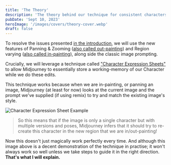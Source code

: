 ```yaml
---
title: 'The Theory'
description: 'The theory behind our technique for consistent characters in Midjourney'
pubDate: 'Sept 10, 2023'
heroImage: '/images/covers/theory-cover.webp'
draft: false
---
```





To resolve the issues presented [in the introduction](/character/introduction), we will use the new features of Panning & Zooming 
([also called out-painting](https://www.cutout.pro/blog/ai-insight/what-is-outpainting-feature/)) and Region varying 
([also called in-painting](https://en.wikipedia.org/wiki/Inpainting#Digital_inpainting)), along side the classic 
image prompting.

Crucially, we will leverage a technique called ["Character Expression Sheets"](https://en.wikipedia.org/wiki/Model_sheet) to 
allow Midjourney to essentially store a working-memory of our Character while we do these edits.

This technique works because when we are in-painting, or panning an image, Midjourney (at least for now) looks at the current
image and the prompt we've supplied (if using remix) to try and match the existing image's style. 

<Image src={theory1} alt="Character Expression Sheet Example" />

> So this means that
if the image is only a single character but with multiple versions and poses, Midjourney infers that it should try to
re-create this character in the new region that we are in/out-painting!

Now this doesn't just magically work perfectly every time. And although this image above is a decent demonstration
of the technique in practise; it won't always work so well unless we take steps to guide it in the right direction. 
**That's what I will explain.**

[<MJ text="Let's Get Started!" style="next" />](/character/generating-a-base)